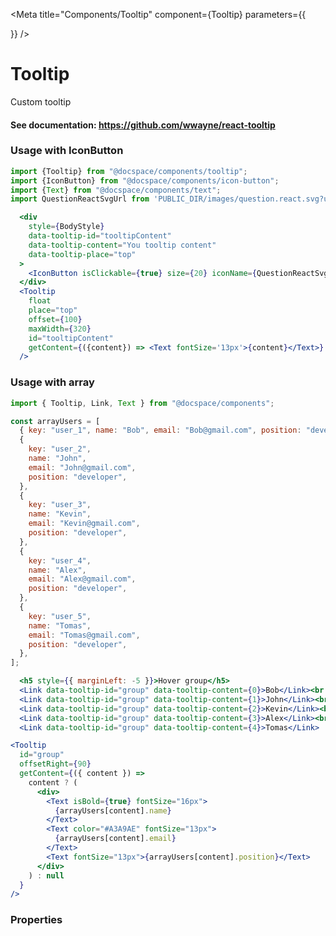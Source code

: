 

<Meta
  title="Components/Tooltip"
  component={Tooltip}
  parameters={{
   
  }}
/>

# Tooltip

Custom tooltip

#### See documentation: https://github.com/wwayne/react-tooltip

<Canvas>
  <Story of={stories.AllTooltip} />
</Canvas>

### Usage with IconButton

```js
import {Tooltip} from "@docspace/components/tooltip";
import {IconButton} from "@docspace/components/icon-button";
import {Text} from "@docspace/components/text";
import QuestionReactSvgUrl from 'PUBLIC_DIR/images/question.react.svg?url";
```

```jsx
  <div
    style={BodyStyle}
    data-tooltip-id="tooltipContent"
    data-tooltip-content="You tooltip content"
    data-tooltip-place="top"
  >
    <IconButton isClickable={true} size={20} iconName={QuestionReactSvgUrl} />
  </div>
  <Tooltip
    float
    place="top"
    offset={100}
    maxWidth={320}
    id="tooltipContent"
    getContent={({content}) => <Text fontSize='13px'>{content}</Text>}
  />
```

### Usage with array

```js
import { Tooltip, Link, Text } from "@docspace/components";
```

```js
const arrayUsers = [
  { key: "user_1", name: "Bob", email: "Bob@gmail.com", position: "developer" },
  {
    key: "user_2",
    name: "John",
    email: "John@gmail.com",
    position: "developer",
  },
  {
    key: "user_3",
    name: "Kevin",
    email: "Kevin@gmail.com",
    position: "developer",
  },
  {
    key: "user_4",
    name: "Alex",
    email: "Alex@gmail.com",
    position: "developer",
  },
  {
    key: "user_5",
    name: "Tomas",
    email: "Tomas@gmail.com",
    position: "developer",
  },
];
```

```jsx
  <h5 style={{ marginLeft: -5 }}>Hover group</h5>
  <Link data-tooltip-id="group" data-tooltip-content={0}>Bob</Link><br />
  <Link data-tooltip-id="group" data-tooltip-content={1}>John</Link><br />
  <Link data-tooltip-id="group" data-tooltip-content={2}>Kevin</Link><br />
  <Link data-tooltip-id="group" data-tooltip-content={3}>Alex</Link><br />
  <Link data-tooltip-id="group" data-tooltip-content={4}>Tomas</Link>
```

```jsx
<Tooltip
  id="group"
  offsetRight={90}
  getContent={({ content }) =>
    content ? (
      <div>
        <Text isBold={true} fontSize="16px">
          {arrayUsers[content].name}
        </Text>
        <Text color="#A3A9AE" fontSize="13px">
          {arrayUsers[content].email}
        </Text>
        <Text fontSize="13px">{arrayUsers[content].position}</Text>
      </div>
    ) : null
  }
/>
```

### Properties

<Controls />
